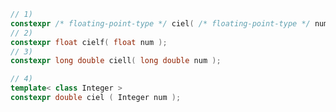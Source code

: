 ```cpp
// 1)
constexpr /* floating-point-type */ ciel( /* floating-point-type */ num );
// 2)
constexpr float cielf( float num );
// 3)
constexpr long double ciell( long double num );
```
```cpp title="Additional Overloads"
// 4)
template< class Integer >
constexpr double ciel ( Integer num );
```
